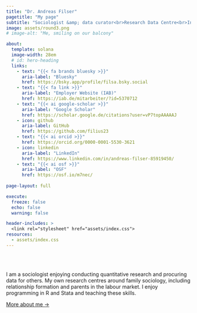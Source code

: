 ```yaml
---
title: "Dr. Andreas Filser"
pagetitle: "My page"
subtitle: "Sociologist &amp; data curator<br>Research Data Centre<br>Institute for Employment Research (FDZ-IAB)"
image: assets/round3.png
# image-alt: "Me, smiling on our balcony"

about:
  template: solana
  image-width: 28em
  # id: hero-heading
  links:
    - text: "{{< fa brands bluesky >}}"
      aria-label: "Bluesky"
      href: https://bsky.app/profile/filsa.bsky.social
    - text: "{{< fa link >}}"
      aria-label: "Employer Website (IAB)"
      href: https://iab.de/mitarbeiter/?id=5370712
    - text: "{{< ai google-scholar >}}"
      aria-label: "Google Scholar"
      href: https://scholar.google.de/citations?user=vP7topAAAAAJ
    - icon: github
      aria-label: GitHub
      href: https://github.com/filius23
    - text: "{{< ai orcid >}}"
      href: https://orcid.org/0000-0001-5530-3621
    - icon: linkedin
      aria-label: "LinkedIn"
      href: https://www.linkedin.com/in/andreas-filser-85919450/
    - text: "{{< ai osf >}}"
      aria-label: "OSF"
      href: https://osf.io/m7nec/
      
page-layout: full

execute: 
  freeze: false
  echo: false
  warning: false

header-includes: >
  <link rel="stylesheet" href="assets/index.css">
resources:
  - assets/index.css
---
```


<br><br>


I am a sociologist enjoying conducting quantitative research and procuring data for others. My own research centres around family sociology, including relationship formation and parents in the labour market. I enjoy programming in R and Stata and teaching these skills.

[More about me &rarr;](/about){.about-links .subtitle}

